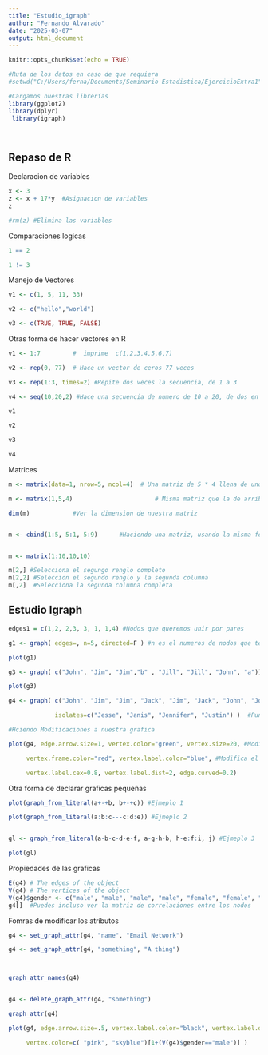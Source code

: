 ```yaml
---
title: "Estudio_igraph"
author: "Fernando Alvarado"
date: "2025-03-07"
output: html_document
---
```


```r
knitr::opts_chunk$set(echo = TRUE)

#Ruta de los datos en caso de que requiera
#setwd("C:/Users/ferna/Documents/Seminario Estadistica/EjercicioExtra1")

#Cargamos nuestras librerías 
library(ggplot2)
library(dplyr)
 library(igraph) 




```

## Repaso de R


Declaracion de variables

```r

x <- 3
z <- x + 17*y  #Asignacion de variables
z

#rm(z) #Elimina las variables

```


Comparaciones logicas

```r
1 == 2

1 != 3

```
Manejo de Vectores 

```r
v1 <- c(1, 5, 11, 33)       

v2 <- c("hello","world")    

v3 <- c(TRUE, TRUE, FALSE)
```

Otras forma de hacer vectores en R

```r
v1 <- 1:7         #  imprime  c(1,2,3,4,5,6,7)  

v2 <- rep(0, 77)  # Hace un vector de ceros 77 veces

v3 <- rep(1:3, times=2) #Repite dos veces la secuencia, de 1 a 3

v4 <- seq(10,20,2) #Hace una secuencia de numero de 10 a 20, de dos en dos

v1

v2

v3

v4
```


Matrices

```r
m <- matrix(data=1, nrow=5, ncol=4)  # Una matriz de 5 * 4 llena de unos

m <- matrix(1,5,4)                       # Misma matriz que la de arriba

dim(m)            #Ver la dimension de nuestra matriz


m <- cbind(1:5, 5:1, 5:9)      #Haciendo una matriz, usando la misma forma que para hacer vectores


m <- matrix(1:10,10,10)

m[2,] #Selecciona el segungo renglo completo
m[2,2] #Seleccion el segundo renglo y la segunda columna
m[,2]  #Selecciona la segunda columna completa
```


## Estudio Igraph
```r
edges1 = c(1,2, 2,3, 3, 1, 1,4) #Nodos que queremos unir por pares

g1 <- graph( edges=, n=5, directed=F ) #n es el numeros de nodos que tendra nuestra grafica

plot(g1) 
```


```r
g3 <- graph( c("John", "Jim", "Jim","b" , "Jill", "Jill", "John", "a"))  #Tambien podemos tener, nodos con nombre y poner como se relacionan

plot(g3)
```




```r
g4 <- graph( c("John", "Jim", "Jim", "Jack", "Jim", "Jack", "John", "John", "Fernando", "John", "Fernando"), 

             isolates=c("Jesse", "Janis", "Jennifer", "Justin") )  #Puntos aisaldos que no tendran relacion en un principio

#Hciendo Modificaciones a nuestra grafica

plot(g4, edge.arrow.size=1, vertex.color="green", vertex.size=20, #Modifica, el tamaño de la flecha, el color del circulo, el tamaño del circulo

     vertex.frame.color="red", vertex.label.color="blue", #Modifica el color del contorno del circulo y el color del texto

     vertex.label.cex=0.8, vertex.label.dist=2, edge.curved=0.2) 
```


Otra forma de declarar graficas pequeñas

```r
plot(graph_from_literal(a+-+b, b+-+c)) #Ejmeplo 1

plot(graph_from_literal(a:b:c---c:d:e)) #Ejmeplo 2


gl <- graph_from_literal(a-b-c-d-e-f, a-g-h-b, h-e:f:i, j) #Ejmeplo 3

plot(gl)
```

Propiedades de las graficas

```r
E(g4) # The edges of the object
V(g4) # The vertices of the object
V(g4)$gender <- c("male", "male", "male", "male", "female", "female", "male", "male") #Agregnado variables categoricas a la grafica
g4[]  #Puedes incluso ver la matriz de correlaciones entre los nodos
```

Fomras de modificar los atributos

```r

g4 <- set_graph_attr(g4, "name", "Email Network")

g4 <- set_graph_attr(g4, "something", "A thing")



graph_attr_names(g4)


g4 <- delete_graph_attr(g4, "something")

graph_attr(g4)

```



```r


plot(g4, edge.arrow.size=.5, vertex.label.color="black", vertex.label.dist=1.5,

     vertex.color=c( "pink", "skyblue")[1+(V(g4)$gender=="male")] ) 

```




```r

```




```r

```



```r

```




```r

```




```r

```




```r

```

